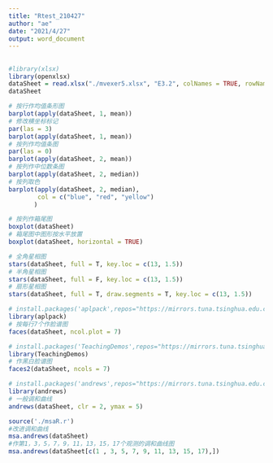 ```yaml
---
title: "Rtest_210427"
author: "ae"
date: "2021/4/27"
output: word_document
---
```



## 
```r
#library(xlsx)
library(openxlsx)
dataSheet = read.xlsx("./mvexer5.xlsx", "E3.2", colNames = TRUE, rowNames = TRUE)
dataSheet
```

```r
# 按行作均值条形图
barplot(apply(dataSheet, 1, mean))
# 修改横坐标标记
par(las = 3)
barplot(apply(dataSheet, 1, mean))
# 按列作均值条图
par(las = 0)
barplot(apply(dataSheet, 2, mean))
# 按列作中位数条图
barplot(apply(dataSheet, 2, median))
# 按列取色
barplot(apply(dataSheet, 2, median), 
        col = c("blue", "red", "yellow")
       )
```

```r
# 按列作箱尾图
boxplot(dataSheet)
# 箱尾图中图形按水平放置
boxplot(dataSheet, horizontal = TRUE)
```

```r
# 全角星相图
stars(dataSheet, full = T, key.loc = c(13, 1.5))
# 半角星相图
stars(dataSheet, full = F, key.loc = c(13, 1.5))
# 扇形星相图
stars(dataSheet, full = T, draw.segments = T, key.loc = c(13, 1.5))
```

```r
# install.packages('aplpack',repos="https://mirrors.tuna.tsinghua.edu.cn/CRAN/")
library(aplpack)
# 按每行7个作脸谱图
faces(dataSheet, ncol.plot = 7)
```

```r
# install.packages('TeachingDemos',repos="https://mirrors.tuna.tsinghua.edu.cn/CRAN/")
library(TeachingDemos)
# 作黑白脸谱图
faces2(dataSheet, ncols = 7)
```

```r
# install.packages('andrews',repos="https://mirrors.tuna.tsinghua.edu.cn/CRAN/")
library(andrews)
# 一般调和曲线
andrews(dataSheet, clr = 2, ymax = 5)

source('./msaR.r')
#改进调和曲线
msa.andrews(dataSheet)
#作第1，3，5，7，9，11，13，15，17个观测的调和曲线图
msa.andrews(dataSheet[c(1 , 3, 5, 7, 9, 11, 13, 15, 17),])
```